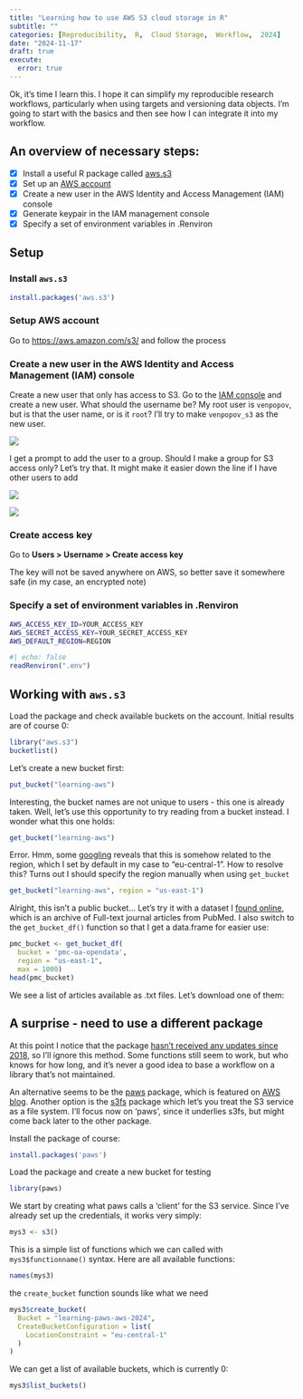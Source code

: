 ```yaml
---
title: "Learning how to use AWS S3 cloud storage in R"
subtitle: ""
categories: [Reproducibility,  R,  Cloud Storage,  Workflow,  2024]
date: "2024-11-17"
draft: true
execute: 
  error: true
---
```


Ok, it’s time I learn this. I hope it can simplify my reproducible research workflows, particularly when using targets and versioning data objects. I’m going to start with the basics and then see how I can integrate it into my workflow.

## An overview of necessary steps:

-   [x] Install a useful R package called [aws.s3](https://github.com/cloudyr/aws.s3)
-   [x] Set up an [AWS account](https://aws.amazon.com/s3/)
-   [x] Create a new user in the AWS Identity and Access Management (IAM) console
-   [x] Generate keypair in the IAM management console
-   [x] Specify a set of environment variables in .Renviron

## Setup

### Install `aws.s3`

``` r
install.packages('aws.s3')
```

### Setup AWS account

Go to <https://aws.amazon.com/s3/> and follow the process

### Create a new user in the AWS Identity and Access Management (IAM) console

Create a new user that only has access to S3. Go to the [IAM console](https://us-east-1.console.aws.amazon.com/iam/home?region=eu-north-1#/users) and create a new user. What should the username be? My root user is `venpopov`, but is that the user name, or is it `root`? I'll try to make `venpopov_s3` as the new user.

![](images/paste-1.png)

I get a prompt to add the user to a group. Should I make a group for S3 access only? Let's try that. It might make it easier down the line if I have other users to add

![](images/paste-4.png)

![](images/paste-5.png)

### Create access key

Go to **Users \> Username \> Create access key**

The key will not be saved anywhere on AWS, so better save it somewhere safe (in my case, an encrypted note)

### Specify a set of environment variables in .Renviron

``` bash
AWS_ACCESS_KEY_ID=YOUR_ACCESS_KEY
AWS_SECRET_ACCESS_KEY=YOUR_SECRET_ACCESS_KEY
AWS_DEFAULT_REGION=REGION
```

```r
#| echo: false
readRenviron(".env")
```

## Working with `aws.s3`

Load the package and check available buckets on the account. Initial results are of course 0:

```r
library("aws.s3")
bucketlist()
```

Let's create a new bucket first:

```r
put_bucket("learning-aws")
```

Interesting, the bucket names are not unique to users - this one is already taken. Well, let's use this opportunity to try reading from a bucket instead. I wonder what this one holds:

```r
get_bucket("learning-aws")
```

Error. Hmm, some [googling](https://stackoverflow.com/questions/25027462/aws-s3-the-bucket-you-are-attempting-to-access-must-be-addressed-using-the-spec) reveals that this is somehow related to the region, which I set by default in my case to "eu-central-1". How to resolve this? Turns out I should specify the region manually when using `get_bucket`

```r
get_bucket("learning-aws", region = "us-east-1")
```

Alright, this isn't a public bucket... Let's try it with a dataset I [found online](https://aws.amazon.com/marketplace/pp/prodview-qh4qqd6ebnqio?sr=0-100&applicationId=AWSMPContessa#resources), which is an archive of Full-text journal articles from PubMed. I also switch to the `get_bucket_df()` function so that I get a data.frame for easier use:

```r
pmc_bucket <- get_bucket_df(
  bucket = 'pmc-oa-opendata', 
  region = "us-east-1",
  max = 1000)
head(pmc_bucket)
```

We see a list of articles available as .txt files. Let's download one of them:

## A surprise - need to use a different package

At this point I notice that the package [hasn't received any updates since 2018](https://github.com/cloudyr/aws.s3/issues/433), so I'll ignore this method. Some functions still seem to work, but who knows for how long, and it's never a good idea to base a workflow on a library that's not maintained.

An alternative seems to be the [paws](https://github.com/paws-r/paws) package, which is featured on [AWS blog](https://aws.amazon.com/blogs/opensource/getting-started-with-r-on-amazon-web-services/). Another option is the [s3fs](https://github.com/DyfanJones/s3fs) package which let's you treat the S3 service as a file system. I'll focus now on 'paws', since it underlies s3fs, but might come back later to the other package.

Install the package of course:

``` r
install.packages('paws')
```

Load the package and create a new bucket for testing

```r
library(paws)
```

We start by creating what paws calls a 'client' for the S3 service. Since I've already set up the credentials, it works very simply:

```r
mys3 <- s3()
```

This is a simple list of functions which we can called with `mys3$functionname()` syntax. Here are all available functions:

```r
names(mys3)
```

the `create_bucket` function sounds like what we need

```r
mys3$create_bucket(
  Bucket = "learning-paws-aws-2024",
  CreateBucketConfiguration = list(
    LocationConstraint = "eu-central-1"
  )
)
```

We can get a list of available buckets, which is currently 0:

```r
mys3$list_buckets()
```
